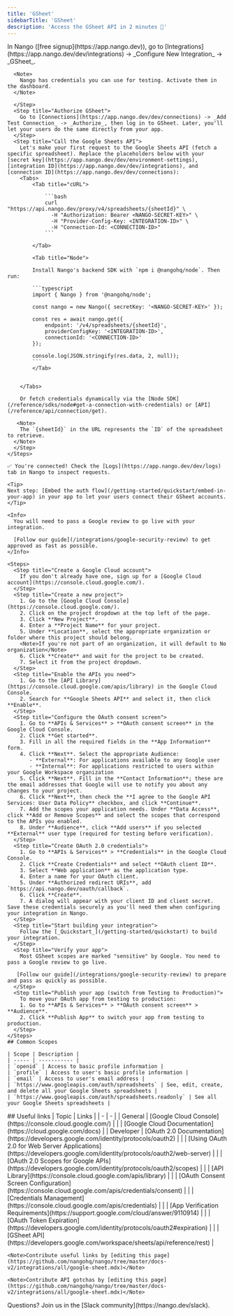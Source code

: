 ```yaml
---
title: 'GSheet'
sidebarTitle: 'GSheet'
description: 'Access the GSheet API in 2 minutes 💨'
---
```



<Tabs>
  <Tab title="🚀 Quickstart">
    <Steps>
      <Step title="Create an integration">
        In Nango ([free signup](https://app.nango.dev)), go to [Integrations](https://app.nango.dev/dev/integrations) -> _Configure New Integration_ -> _GSheet_.

      <Note>
        Nango has credentials you can use for testing. Activate them in the dashboard.
      </Note>

      </Step>
      <Step title="Authorize GSheet">
        Go to [Connections](https://app.nango.dev/dev/connections) -> _Add Test Connection_ -> _Authorize_, then log in to GSheet. Later, you'll let your users do the same directly from your app.
      </Step>
      <Step title="Call the Google Sheets API">
        Let's make your first request to the Google Sheets API (fetch a specific spreadsheet). Replace the placeholders below with your [secret key](https://app.nango.dev/dev/environment-settings), [integration ID](https://app.nango.dev/dev/integrations), and [connection ID](https://app.nango.dev/dev/connections):
        <Tabs>
            <Tab title="cURL">

                ```bash
                curl "https://api.nango.dev/proxy/v4/spreadsheets/{sheetId}" \
                  -H "Authorization: Bearer <NANGO-SECRET-KEY>" \
                  -H "Provider-Config-Key: <INTEGRATION-ID>" \
                  -H "Connection-Id: <CONNECTION-ID>"
                ```

            </Tab>

            <Tab title="Node">

            Install Nango's backend SDK with `npm i @nangohq/node`. Then run:

            ```typescript
            import { Nango } from '@nangohq/node';

            const nango = new Nango({ secretKey: '<NANGO-SECRET-KEY>' });

            const res = await nango.get({
                endpoint: '/v4/spreadsheets/{sheetId}',
                providerConfigKey: '<INTEGRATION-ID>',
                connectionId: '<CONNECTION-ID>'
            });

            console.log(JSON.stringify(res.data, 2, null));
            ```
            </Tab>


        </Tabs>

        Or fetch credentials dynamically via the [Node SDK](/reference/sdks/node#get-a-connection-with-credentials) or [API](/reference/api/connection/get).

       <Note>
        The `{sheetId}` in the URL represents the `ID` of the spreadsheet to retrieve.
      </Note>
      </Step>
    </Steps>

    ✅ You're connected! Check the [Logs](https://app.nango.dev/dev/logs) tab in Nango to inspect requests.

    <Tip>
    Next step: [Embed the auth flow](/getting-started/quickstart/embed-in-your-app) in your app to let your users connect their GSheet accounts.
    </Tip>
  </Tab>
  <Tab title="🧑‍💻 OAuth app setup">

    <Info>
      You will need to pass a Google review to go live with your integration.

      [Follow our guide](/integrations/google-security-review) to get approved as fast as possible.
    </Info>

    <Steps>
      <Step title="Create a Google Cloud account">
        If you don't already have one, sign up for a [Google Cloud account](https://console.cloud.google.com/).
      </Step>
      <Step title="Create a new project">
        1. Go to the [Google Cloud Console](https://console.cloud.google.com/).
        2. Click on the project dropdown at the top left of the page.
        3. Click **New Project**.
        4. Enter a **Project Name** for your project.
        5. Under **Location**, select the appropriate organization or folder where this project should belong.
        <Note>If you're not part of an organization, it will default to No organization</Note>
        6. Click **Create** and wait for the project to be created.
        7. Select it from the project dropdown.
      </Step>
      <Step title="Enable the APIs you need">
        1. Go to the [API Library](https://console.cloud.google.com/apis/library) in the Google Cloud Console.
        2. Search for **Google Sheets API** and select it, then click **Enable**.
      </Step>
      <Step title="Configure the OAuth consent screen">
        1. Go to **APIs & Services** > **OAuth consent screen** in the Google Cloud Console.
        2. Click **Get started**.
        3. Fill in all the required fields in the **App Information** form.
        4. Click **Next**. Select the appropriate Audience:
           - **External**: For applications available to any Google user
           - **Internal**: For applications restricted to users within your Google Workspace organization
        5. Click **Next**. Fill in the **Contact Information**; these are the email addresses that Google will use to notify you about any changes to your project.
        6. Click **Next**, then check the **I agree to the Google API Services: User Data Policy** checkbox, and click **Continue**.
        7. Add the scopes your application needs. Under **Data Access**, click **Add or Remove Scopes** and select the scopes that correspond to the APIs you enabled.
        8. Under **Audience**, click **Add users** if you selected **External** user type (required for testing before verification).
      </Step>
      <Step title="Create OAuth 2.0 credentials">
        1. Go to **APIs & Services** > **Credentials** in the Google Cloud Console.
        2. Click **Create Credentials** and select **OAuth client ID**.
        3. Select **Web application** as the application type.
        4. Enter a name for your OAuth client.
        5. Under **Authorized redirect URIs**, add `https://api.nango.dev/oauth/callback`.
        6. Click **Create**.
        7. A dialog will appear with your client ID and client secret. Save these credentials securely as you'll need them when configuring your integration in Nango.
      </Step>
      <Step title="Start building your integration">
        Follow the [_Quickstart_](/getting-started/quickstart) to build your integration.
      </Step>
      <Step title="Verify your app">
        Most GSheet scopes are marked "sensitive" by Google. You need to pass a Google review to go live.

       [Follow our guide](/integrations/google-security-review) to prepare and pass as quickly as possible.
      </Step>
      <Step title="Publish your app (switch from Testing to Production)">
        To move your OAuth app from testing to production:
        1. Go to **APIs & Services** > **OAuth consent screen** > **Audience**.
        2. Click **Publish App** to switch your app from testing to production.
      </Step>
    </Steps>
    ## Common Scopes

    | Scope | Description |
    | ----- | ----------- |
    | `openid` | Access to basic profile information |
    | `profile` | Access to user's basic profile information |
    | `email` | Access to user's email address |
    | `https://www.googleapis.com/auth/spreadsheets` | See, edit, create, and delete all your Google Sheets spreadsheets |
    | `https://www.googleapis.com/auth/spreadsheets.readonly` | See all your Google Sheets spreadsheets |

  </Tab>
  <Tab title="🔗 Useful links">
    ## Useful links
    | Topic | Links | 
    | - | - | 
    | General | [Google Cloud Console](https://console.cloud.google.com/) |
    | | [Google Cloud Documentation](https://cloud.google.com/docs) |
    | Developer | [OAuth 2.0 Documentation](https://developers.google.com/identity/protocols/oauth2) |
    | | [Using OAuth 2.0 for Web Server Applications](https://developers.google.com/identity/protocols/oauth2/web-server) |
    | | [OAuth 2.0 Scopes for Google APIs](https://developers.google.com/identity/protocols/oauth2/scopes) |
    | | [API Library](https://console.cloud.google.com/apis/library) |
    | | [OAuth Consent Screen Configuration](https://console.cloud.google.com/apis/credentials/consent) |
    | | [Credentials Management](https://console.cloud.google.com/apis/credentials) |
    | | [App Verification Requirements](https://support.google.com/cloud/answer/9110914) |
    | | [OAuth Token Expiration](https://developers.google.com/identity/protocols/oauth2#expiration) |
    | | [GSheet API](https://developers.google.com/workspace/sheets/api/reference/rest) |

    <Note>Contribute useful links by [editing this page](https://github.com/nangohq/nango/tree/master/docs-v2/integrations/all/google-sheet.mdx)</Note>
  </Tab>
  <Tab title="🚨 API gotchas">
    <ApiGotchas />

    <Note>Contribute API gotchas by [editing this page](https://github.com/nangohq/nango/tree/master/docs-v2/integrations/all/google-sheet.mdx)</Note>
  </Tab>
</Tabs>

<Info>
    Questions? Join us in the [Slack community](https://nango.dev/slack).
</Info>
